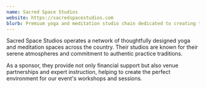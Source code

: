 ```yaml
---
name: Sacred Space Studios
website: https://sacredspacestudios.com
blurb: Premium yoga and meditation studio chain dedicated to creating transformative spaces for spiritual practice and growth.
---
```


Sacred Space Studios operates a network of thoughtfully designed yoga and meditation spaces across the country. Their studios are known for their serene atmospheres and commitment to authentic practice traditions.

As a sponsor, they provide not only financial support but also venue partnerships and expert instruction, helping to create the perfect environment for our event's workshops and sessions. 